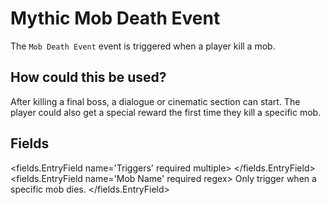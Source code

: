 
# Mythic Mob Death Event 

The `Mob Death Event` event is triggered when a player kill a mob.

## How could this be used?

After killing a final boss, a dialogue or cinematic section can start. The player could also get a special reward the first time they kill a specific mob.


## Fields

<fields.EntryField name='Triggers' required multiple>
</fields.EntryField>
<fields.EntryField name='Mob Name' required regex>
     Only trigger when a specific mob dies.
</fields.EntryField>
